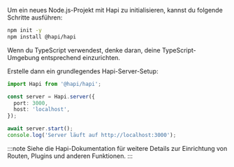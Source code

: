 Um ein neues Node.js-Projekt mit Hapi zu initialisieren, kannst du folgende Schritte ausführen:

```bash
npm init -y
npm install @hapi/hapi
```

Wenn du TypeScript verwendest, denke daran, deine TypeScript-Umgebung entsprechend einzurichten.

Erstelle dann ein grundlegendes Hapi-Server-Setup:

```ts title="app.ts"
import Hapi from '@hapi/hapi';

const server = Hapi.server({
  port: 3000,
  host: 'localhost',
});

await server.start();
console.log('Server läuft auf http://localhost:3000');
```

:::note
Siehe die Hapi-Dokumentation für weitere Details zur Einrichtung von Routen, Plugins und anderen Funktionen.
:::
